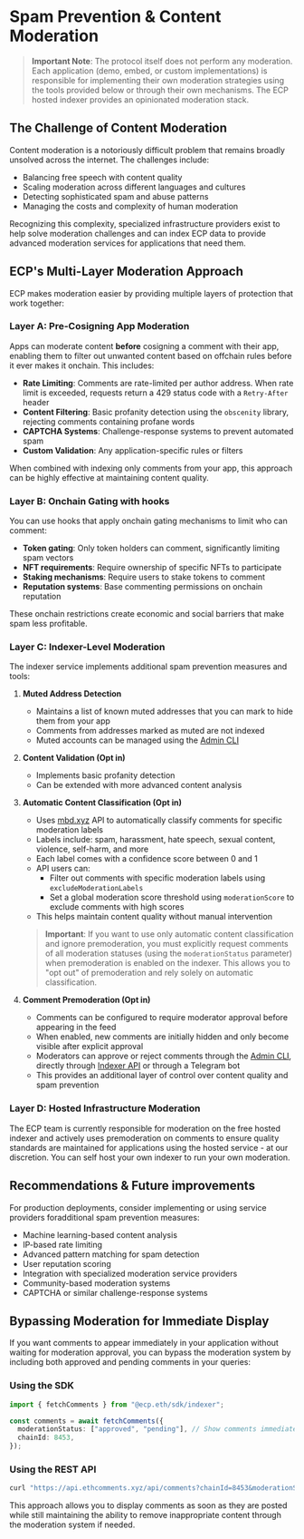 # Spam Prevention & Content Moderation

> **Important Note**: The protocol itself does not perform any moderation. Each application (demo, embed, or custom implementations) is responsible for implementing their own moderation strategies using the tools provided below or through their own mechanisms. The ECP hosted indexer provides an opinionated moderation stack.

## The Challenge of Content Moderation

Content moderation is a notoriously difficult problem that remains broadly unsolved across the internet. The challenges include:

- Balancing free speech with content quality
- Scaling moderation across different languages and cultures
- Detecting sophisticated spam and abuse patterns
- Managing the costs and complexity of human moderation

Recognizing this complexity, specialized infrastructure providers exist to help solve moderation challenges and can index ECP data to provide advanced moderation services for applications that need them.

## ECP's Multi-Layer Moderation Approach

ECP makes moderation easier by providing multiple layers of protection that work together:

### Layer A: Pre-Cosigning App Moderation

Apps can moderate content **before** cosigning a comment with their app, enabling them to filter out unwanted content based on offchain rules before it ever makes it onchain. This includes:

- **Rate Limiting**: Comments are rate-limited per author address. When rate limit is exceeded, requests return a 429 status code with a `Retry-After` header
- **Content Filtering**: Basic profanity detection using the `obscenity` library, rejecting comments containing profane words
- **CAPTCHA Systems**: Challenge-response systems to prevent automated spam
- **Custom Validation**: Any application-specific rules or filters

When combined with indexing only comments from your app, this approach can be highly effective at maintaining content quality.

### Layer B: Onchain Gating with hooks

You can use hooks that apply onchain gating mechanisms to limit who can comment:

- **Token gating**: Only token holders can comment, significantly limiting spam vectors
- **NFT requirements**: Require ownership of specific NFTs to participate
- **Staking mechanisms**: Require users to stake tokens to comment
- **Reputation systems**: Base commenting permissions on onchain reputation

These onchain restrictions create economic and social barriers that make spam less profitable.

### Layer C: Indexer-Level Moderation

The indexer service implements additional spam prevention measures and tools:

1. **Muted Address Detection**

   - Maintains a list of known muted addresses that you can mark to hide them from your app
   - Comments from addresses marked as muted are not indexed
   - Muted accounts can be managed using the [Admin CLI](/indexer/admin-cli-muted-accounts)

2. **Content Validation (Opt in)**

   - Implements basic profanity detection
   - Can be extended with more advanced content analysis

3. **Automatic Content Classification (Opt in)**

   - Uses [mbd.xyz](https://www.mbd.xyz) API to automatically classify comments for specific moderation labels
   - Labels include: spam, harassment, hate speech, sexual content, violence, self-harm, and more
   - Each label comes with a confidence score between 0 and 1
   - API users can:
     - Filter out comments with specific moderation labels using `excludeModerationLabels`
     - Set a global moderation score threshold using `moderationScore` to exclude comments with high scores
   - This helps maintain content quality without manual intervention

   > **Important**: If you want to use only automatic content classification and ignore premoderation, you must explicitly request comments of all moderation statuses (using the `moderationStatus` parameter) when premoderation is enabled on the indexer. This allows you to "opt out" of premoderation and rely solely on automatic classification.

4. **Comment Premoderation (Opt in)**
   - Comments can be configured to require moderator approval before appearing in the feed
   - When enabled, new comments are initially hidden and only become visible after explicit approval
   - Moderators can approve or reject comments through the [Admin CLI](/indexer/admin-cli-comments-premoderation), directly through [Indexer API](/indexer-reference/restful) or through a Telegram bot
   - This provides an additional layer of control over content quality and spam prevention

### Layer D: Hosted Infrastructure Moderation

The ECP team is currently responsible for moderation on the free hosted indexer and actively uses premoderation on comments to ensure quality standards are maintained for applications using the hosted service - at our discretion. You can self host your own indexer to run your own moderation.

## Recommendations & Future improvements

For production deployments, consider implementing or using service providers foradditional spam prevention measures:

- Machine learning-based content analysis
- IP-based rate limiting
- Advanced pattern matching for spam detection
- User reputation scoring
- Integration with specialized moderation service providers
- Community-based moderation systems
- CAPTCHA or similar challenge-response systems

## Bypassing Moderation for Immediate Display

If you want comments to appear immediately in your application without waiting for moderation approval, you can bypass the moderation system by including both approved and pending comments in your queries:

### Using the SDK

```typescript
import { fetchComments } from "@ecp.eth/sdk/indexer";

const comments = await fetchComments({
  moderationStatus: ["approved", "pending"], // Show comments immediately
  chainId: 8453,
});
```

### Using the REST API

```bash
curl "https://api.ethcomments.xyz/api/comments?chainId=8453&moderationStatus=approved,pending"
```

This approach allows you to display comments as soon as they are posted while still maintaining the ability to remove inappropriate content through the moderation system if needed.
